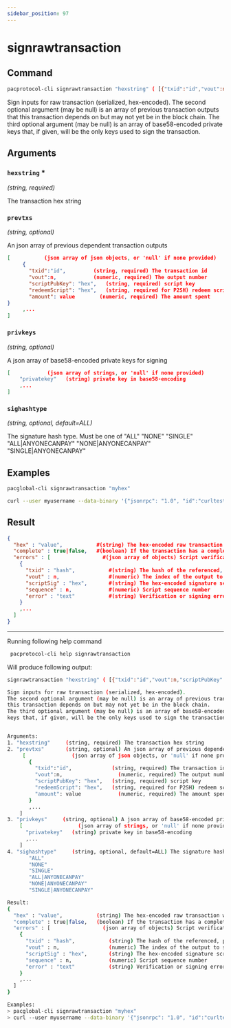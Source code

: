 ```yaml
---
sidebar_position: 97
---
```


# signrawtransaction
## Command

```bash
pacprotocol-cli signrawtransaction "hexstring" ( [{"txid":"id","vout":n,"scriptPubKey":"hex","redeemScript":"hex"},...] ["privatekey1",...] sighashtype )
```

Sign inputs for raw transaction (serialized, hex-encoded).
The second optional argument (may be null) is an array of previous transaction outputs that
this transaction depends on but may not yet be in the block chain.
The third optional argument (may be null) is an array of base58-encoded private
keys that, if given, will be the only keys used to sign the transaction.




## Arguments

### `hexstring` <span class='asterisk'>*</span>
*(string, required)*

The transaction hex string


### `prevtxs` 
*(string, optional)*

An json array of previous dependent transaction outputs
     


```json
[           (json array of json objects, or 'null' if none provided)
     {
       "txid":"id",         (string, required) The transaction id
       "vout":n,            (numeric, required) The output number
       "scriptPubKey": "hex",   (string, required) script key
       "redeemScript": "hex",   (string, required for P2SH) redeem script
       "amount": value        (numeric, required) The amount spent
}
     ,...
]
```



### `privkeys` 
*(string, optional)*

A json array of base58-encoded private keys for signing
    


```json
[            (json array of strings, or 'null' if none provided)
    "privatekey"   (string) private key in base58-encoding
    ,...
]
```



### `sighashtype` 
*(string, optional, default=ALL)*

The signature hash type. Must be one of
       "ALL"
       "NONE"
       "SINGLE"
       "ALL|ANYONECANPAY"
       "NONE|ANYONECANPAY"
       "SINGLE|ANYONECANPAY"


## Examples
```bash
pacglobal-cli signrawtransaction "myhex"
```

```bash
curl --user myusername --data-binary '{"jsonrpc": "1.0", "id":"curltest", "method": "signrawtransaction", "params": ["myhex"] }' -H 'content-type: text/plain;' http://127.0.0.1:1111/
```
## Result
```json
{
  "hex" : "value",           #(string) The hex-encoded raw transaction with signature#(s)
  "complete" : true|false,   #(boolean) If the transaction has a complete set of signatures
  "errors" : [                 #(json array of objects) Script verification errors #(if there are any)
    {
      "txid" : "hash",           #(string) The hash of the referenced, previous transaction
      "vout" : n,                #(numeric) The index of the output to spent and used as input
      "scriptSig" : "hex",       #(string) The hex-encoded signature script
      "sequence" : n,            #(numeric) Script sequence number
      "error" : "text"           #(string) Verification or signing error related to the input
    }
    ,...
  ]
}
```


___

Running following help command
```bash
 pacprotocol-cli help signrawtransaction
```
Will produce following output:


```bash
signrawtransaction "hexstring" ( [{"txid":"id","vout":n,"scriptPubKey":"hex","redeemScript":"hex"},...] ["privatekey1",...] sighashtype )

Sign inputs for raw transaction (serialized, hex-encoded).
The second optional argument (may be null) is an array of previous transaction outputs that
this transaction depends on but may not yet be in the block chain.
The third optional argument (may be null) is an array of base58-encoded private
keys that, if given, will be the only keys used to sign the transaction.


Arguments:
1. "hexstring"     (string, required) The transaction hex string
2. "prevtxs"       (string, optional) An json array of previous dependent transaction outputs
     [               (json array of json objects, or 'null' if none provided)
       {
         "txid":"id",             (string, required) The transaction id
         "vout":n,                  (numeric, required) The output number
         "scriptPubKey": "hex",   (string, required) script key
         "redeemScript": "hex",   (string, required for P2SH) redeem script
         "amount": value            (numeric, required) The amount spent
       }
       ,...
    ]
3. "privkeys"     (string, optional) A json array of base58-encoded private keys for signing
    [                  (json array of strings, or 'null' if none provided)
      "privatekey"   (string) private key in base58-encoding
      ,...
    ]
4. "sighashtype"     (string, optional, default=ALL) The signature hash type. Must be one of
       "ALL"
       "NONE"
       "SINGLE"
       "ALL|ANYONECANPAY"
       "NONE|ANYONECANPAY"
       "SINGLE|ANYONECANPAY"

Result:
{
  "hex" : "value",           (string) The hex-encoded raw transaction with signature(s)
  "complete" : true|false,   (boolean) If the transaction has a complete set of signatures
  "errors" : [                 (json array of objects) Script verification errors (if there are any)
    {
      "txid" : "hash",           (string) The hash of the referenced, previous transaction
      "vout" : n,                (numeric) The index of the output to spent and used as input
      "scriptSig" : "hex",       (string) The hex-encoded signature script
      "sequence" : n,            (numeric) Script sequence number
      "error" : "text"           (string) Verification or signing error related to the input
    }
    ,...
  ]
}

Examples:
> pacglobal-cli signrawtransaction "myhex"
> curl --user myusername --data-binary '{"jsonrpc": "1.0", "id":"curltest", "method": "signrawtransaction", "params": ["myhex"] }' -H 'content-type: text/plain;' http://127.0.0.1:1111/

```

